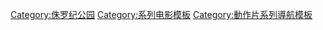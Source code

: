{{Navbox 
| name           = 侏罗纪公园
| title          = [[侏羅紀公園系列|侏羅紀公園]]
| state          = {{{state|autocollapse}}}
| above          = '''{{small|作者}}'''：[[迈克尔·克莱顿]]
| listclass = hlist

| group1 = 小说
| list1 = 
* 《[[侏罗纪公园 (小说)|侏罗纪公园]]》
* 《[[侏羅紀公園2：失落的世界]]》

| group2         = 电影
| list2         =
{{navbox|subgroup
| group1 = 侏罗纪公园
| list1  =
* 《[[侏羅紀公園]]》（1993）
* 《[[侏罗纪公园：失落的世界]]》（1997）
* 《[[侏罗纪公园3]]》（2001）

| group2 = 侏罗纪世界
| list2  =
* 《[[侏罗纪世界]]》（2015）
* 《[[侏羅紀世界：殞落國度]]》（2018）
* 《[[侏羅紀世界：統霸天下]]》（2022）
}}

| group3 = 電視
| list3 = 
* {{tsl|en|Lego Jurassic World: The Secret Exhibit}}
* {{tsl|en|Lego Jurassic World: Legend of Isla Nublar}}
* {{tsl|en|Jurassic World Camp Cretaceous|Camp Cretaceous}}
** {{tsl|en|Brave (Jurassic World Camp Cretaceous)|Brave (Jurassic World Camp Cretaceous)|Brave}}

| group4 = 短片
| list4 = 
* 《{{le|樂高侏羅紀世界：帝王暴龍逃脫|Lego Jurassic World: The Indominus Escape}}》
* 《[[侏羅紀世界：巨石之戰]]》
* 《{{tsl|en|Jurassic World Dominion prologue||}}》

| group5 = 音樂
| list5  =
* {{tsl|en|Jurassic Park: Original Motion Picture Soundtrack||侏羅紀公園}}
* {{tsl|en|The Lost World: Jurassic Park (film score)||失落的世界}}
* {{tsl|en|Jurassic Park III (film score)||侏羅紀公園III}}
* {{tsl|en|Jurassic World (film score)||侏罗纪世界}}
* {{tsl|en|Jurassic World: Fallen Kingdom (film score)||殞落國度}}

| group6 = 游乐项目
| list6 = 
* [[侏罗纪公园水上滑道列表|水上滑道]]
* {{tsl|en|Jurassic Park: The Ride (Universal Studios Hollywood)|好莱坞环球影城侏罗纪公园滑道|好莱坞环球影城滑道}}
* {{tsl|en|Jurassic Park: The Ride (Universal Studios Japan)|日本环球影城侏罗纪公园滑道|日本环球影城滑道}}
* {{tsl|en|Jurassic Park Rapids Adventure|侏罗纪公园河流探险|河流探险}}
* [[冒险岛乐园]]
* {{tsl|en|Canopy Flyer|天幕飞行}}
* {{tsl|en|Dino-Soarin'|恐龙骑士}}
* [[琥珀攀岩]]
* [[北京环球影城侏羅紀世界大冒險]] 
* [[北京环球影城飛越侏羅紀]]

| group7 = {{tsl|en|List of Jurassic Park characters|侏罗纪公园角色列表|角色}}
| list7  =
* {{tsl|en|Ian Malcolm (character)|伊恩·馬康姆 (角色)|伊恩·馬康姆}}

| group8 = 相关资料
| list8 = 
* {{tsl|en|List of cloned animals in Jurassic Park|侏罗纪公园克隆动物列表|-{zh-hans:克隆; zh-hant:複製}-动物}}
* {{tsl|en|List of Jurassic Park video games|侏罗纪公园游戏列表|电子游戏}}
** [[侏罗纪公园互动]]
** [[侏羅紀世界：進化]]
* {{tsl|en|Jurassic Park (song)|侏罗纪公园 (歌曲)|同名歌曲}}
}}
<noinclude>
{{DEFAULTSORT:Jurassic Park}}
[[Category:侏罗纪公园]]
[[Category:系列电影模板]]
[[Category:動作片系列導航模板]]
</noinclude>